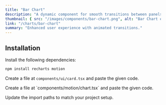```yaml
---
title: "Bar Chart"
description: "A dynamic component for smooth transitions between panels."
thumbnail: { src: "/images/components/bar-chart.png", alt: "Bar Chart example" }
link: "/charts/bar-chart"
summary: "Enhanced user experience with animated transitions."
---
```


<ComponentPreview name="bar-chart-demo" />

## Installation

<Steps>
<Step>
Install the following dependencies:
</Step>

```bash 
npm install recharts motion
```

<Step>Create a file at `components/ui/card.tsx` and paste the given code.</Step>

<CollapsibleSource name="card" />

<Step>
    Create a file at `components/motion/chart.tsx` and paste the given code.
</Step>

<CollapsibleSource name="chart" />

<Step>Update the import paths to match your project setup.</Step>

</Steps>
